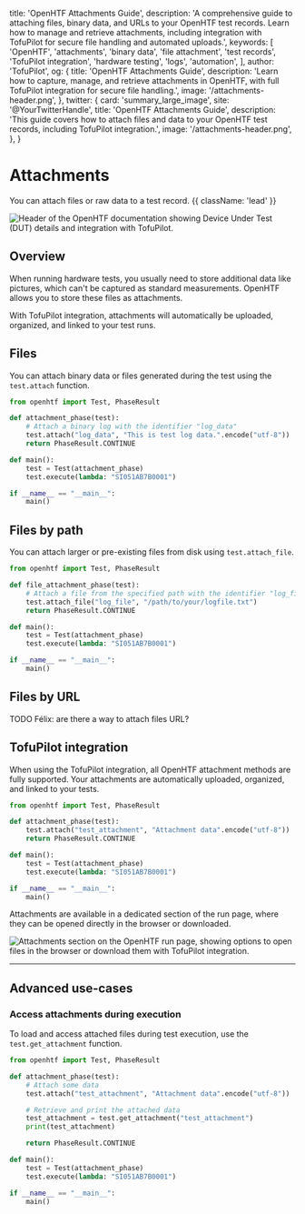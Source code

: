   title: 'OpenHTF Attachments Guide',
  description:
    'A comprehensive guide to attaching files, binary data, and URLs to your OpenHTF test records. Learn how to manage and retrieve attachments, including integration with TofuPilot for secure file handling and automated uploads.',
  keywords: [
    'OpenHTF',
    'attachments',
    'binary data',
    'file attachment',
    'test records',
    'TofuPilot integration',
    'hardware testing',
    'logs',
    'automation',
  ],
  author: 'TofuPilot',
  og: {
    title: 'OpenHTF Attachments Guide',
    description:
      'Learn how to capture, manage, and retrieve attachments in OpenHTF, with full TofuPilot integration for secure file handling.',
    image: '/attachments-header.png',
  },
  twitter: {
    card: 'summary_large_image',
    site: '@YourTwitterHandle',
    title: 'OpenHTF Attachments Guide',
    description:
      'This guide covers how to attach files and data to your OpenHTF test records, including TofuPilot integration.',
    image: '/attachments-header.png',
  },
}

# Attachments

You can attach files or raw data to a test record. {{ className: 'lead' }}

<Image
  src="/attachments-header.png"
  alt="Header of the OpenHTF documentation showing Device Under Test (DUT) details and integration with TofuPilot."
/>

## Overview

When running hardware tests, you usually need to store additional data like pictures, which can't be captured as standard measurements. OpenHTF allows you to store these files as attachments.

With TofuPilot integration, attachments will automatically be uploaded, organized, and linked to your test runs.

## Files

You can attach binary data or files generated during the test using the `test.attach` function.

```python {{ title: 'main.py' }}
from openhtf import Test, PhaseResult

def attachment_phase(test):
    # Attach a binary log with the identifier "log_data"
    test.attach("log_data", "This is test log data.".encode("utf-8"))
    return PhaseResult.CONTINUE

def main():
    test = Test(attachment_phase)
    test.execute(lambda: "SI051AB7B0001")

if __name__ == "__main__":
    main()
```

## Files by path

You can attach larger or pre-existing files from disk using `test.attach_file`.

```python {{ title: 'main.py' }}
from openhtf import Test, PhaseResult

def file_attachment_phase(test):
    # Attach a file from the specified path with the identifier "log_file"
    test.attach_file("log_file", "/path/to/your/logfile.txt")
    return PhaseResult.CONTINUE

def main():
    test = Test(attachment_phase)
    test.execute(lambda: "SI051AB7B0001")

if __name__ == "__main__":
    main()
```

## Files by URL

TODO Félix: are there a way to attach files URL?

## TofuPilot integration

When using the TofuPilot integration, all OpenHTF attachment methods are fully supported. Your attachments are automatically uploaded, organized, and linked to your tests.

```python {{ title: 'main.py' }}
from openhtf import Test, PhaseResult

def attachment_phase(test):
    test.attach("test_attachment", "Attachment data".encode("utf-8"))
    return PhaseResult.CONTINUE

def main():
    test = Test(attachment_phase)
    test.execute(lambda: "SI051AB7B0001")

if __name__ == "__main__":
    main()
```

Attachments are available in a dedicated section of the run page, where they can be opened directly in the browser or downloaded.

<Image
  src="/attachments-page-run.png"
  alt="Attachments section on the OpenHTF run page, showing options to open files in the browser or download them with TofuPilot integration."
/>

---

## Advanced use-cases

### Access attachments during execution

To load and access attached files during test execution, use the `test.get_attachment` function.

```python {{ title: 'main.py' }}
from openhtf import Test, PhaseResult

def attachment_phase(test):
    # Attach some data
    test.attach("test_attachment", "Attachment data".encode("utf-8"))

    # Retrieve and print the attached data
    test_attachment = test.get_attachment("test_attachment")
    print(test_attachment)

    return PhaseResult.CONTINUE

def main():
    test = Test(attachment_phase)
    test.execute(lambda: "SI051AB7B0001")

if __name__ == "__main__":
    main()
```
